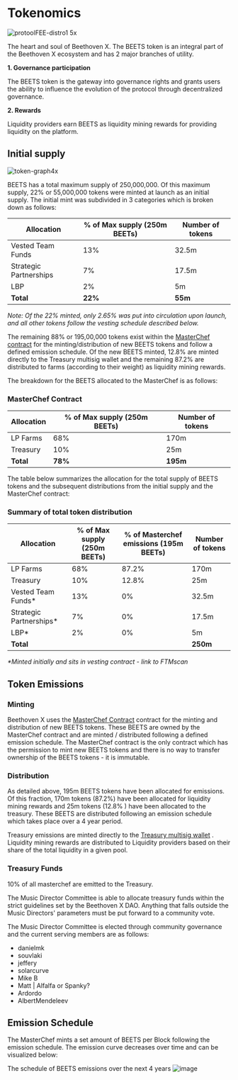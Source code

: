 # Tokenomics
![protoolFEE-distro1 5x](https://user-images.githubusercontent.com/109503546/217736831-e62ae809-a0f3-4fc2-a2b7-c6cd96b0761f.png)

The heart and soul of Beethoven X. The BEETS token is an integral part of the Beethoven X ecosystem and has 2 major branches of utility.

**1. Governance participation**

The BEETS token is the gateway into governance rights and grants users the ability to influence the evolution of the protocol through decentralized governance.
 
**2. Rewards**

Liquidity providers earn BEETS as liquidity mining rewards for providing liquidity on the platform. 

## Initial supply
![token-graph4x](https://user-images.githubusercontent.com/109503546/218034618-3eeead44-051e-42fd-8996-39617eb5ad0f.png)

BEETS has a total maximum supply of 250,000,000. Of this maximum supply,  22% or 55,000,000 tokens were minted at launch as an initial supply.
The initial mint was subdivided in 3 categories which is broken down as follows:

| Allocation    | % of Max supply (250m BEETs) | Number of tokens |
| ------------- | -------------  | ------------- |
| Vested Team Funds  | 13% | 32.5m |
| Strategic Partnerships | 7%  | 17.5m |
| LBP | 2%  | 5m |
| **Total** | **22%** | **55m** |

_Note: Of the 22% minted, only 2.65% was put into circulation upon launch, and all other tokens follow the vesting schedule described below._

The remaining 88% or 195,00,000 tokens exist within the [MasterChef contract](https://ftmscan.com/address/0x8166994d9ebbe5829ec86bd81258149b87facfd3) for the minting/distribution of new BEETS tokens and follow a defined emission schedule. Of the new BEETS minted, 12.8% are minted directly to the Treasury multisig wallet and the remaining 87.2% are distributed to farms (according to their weight) as liquidity mining rewards.

The breakdown for the BEETS allocated to the MasterChef is as follows:

### MasterChef Contract
| Allocation | % of Max supply (250m BEETs) | Number of tokens |
| ---------- | ---------------------------- | ---------------- |
| LP Farms   | 68%                     | 170m              |
| Treasury   |     10%                          |       25m           |
|  **Total**           |             **78%**              |      **195m**            |

The table below summarizes the allocation for the total supply of BEETS tokens and the subsequent distributions from the initial supply and the MasterChef contract:

### Summary of total token distribution

| Allocation | % of Max supply (250m BEETs) |  % of Masterchef emissions (195m BEETs)  | Number of tokens |
| ---------- | ---------------------------- |    -------    | ---------------- |
| LP Farms   | 68%        | 87.2%             | 170m              |
| Treasury   |     10%        | 12.8%                  |       25m           |
| Vested Team Funds*  | 13% | 0%    | 32.5m |
| Strategic Partnerships* | 7%  |  0% | 17.5m |
| LBP* | 2% | 0%  | 5m |
|  **Total**           |                    |       |      **250m**            |

_*Minted initially and sits in vesting contract - link to FTMscan_

## Token Emissions

### Minting
Beethoven X uses the [MasterChef Contract](https://ftmscan.com/address/0x8166994d9ebbe5829ec86bd81258149b87facfd3) contract for the minting and distribution of new BEETS tokens. These BEETS are owned by the MasterChef contract and are minted / distributed following a defined emission schedule. The MasterChef contract is the only contract which has the permission to mint new BEETS tokens and there is no way to transfer ownership of the BEETS tokens - it is immutable. 

### Distribution
As detailed above, 195m BEETS tokens have been allocated for emissions. Of this fraction, 170m tokens (87.2%) have been allocated for liquidity mining rewards and 25m tokens (12.8% ) have been allocated to the treasury. These BEETS are distributed following an emission schedule which takes place over a 4 year period.

Treasury emissions are minted directly to the [Treasury multisig wallet](https://ftmscan.com/address/0xa1e849b1d6c2fd31c63eef7822e9e0632411ada7) . Liquidity mining rewards are distributed to Liquidity providers based on their share of the total liquidity in a given pool.

### Treasury Funds
10% of all masterchef are emitted to the Treasury. 

The Music Director Committee is able to allocate treasury funds within the strict guidelines set by the Beethoven X DAO. Anything that falls outside the Music Directors' parameters must be put forward to a community vote.

The Music Director Committee is elected through community governance and the current serving members are as follows:
* danielmk
* souvlaki 
* jeffery
* solarcurve 
* Mike B 
* Matt | Alfalfa or Spanky? 
* Ardordo 
* AlbertMendeleev 

## Emission Schedule

The MasterChef mints a set amount of BEETS per Block following the emission schedule. The emission curve decreases over time and can be visualized below:

The schedule of BEETS emissions over the next 4 years
![image](https://user-images.githubusercontent.com/109503546/216958063-c8854559-d336-4c5b-a94d-b2b1ad636319.png)
